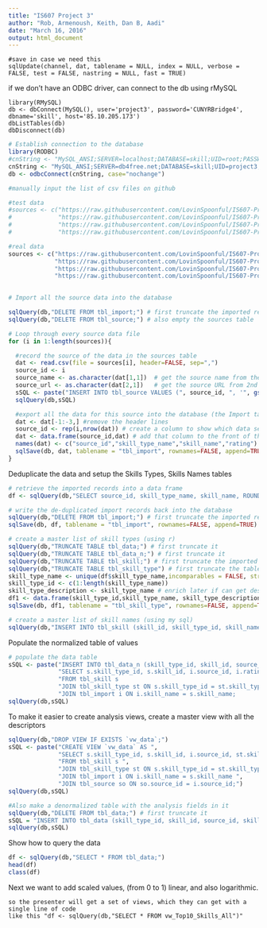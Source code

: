 ```yaml
---
title: "IS607 Project 3"
author: "Rob, Armenoush, Keith, Dan B, Aadi" 
date: "March 16, 2016"
output: html_document
---
```



```
#save in case we need this
sqlUpdate(channel, dat, tablename = NULL, index = NULL, verbose = FALSE, test = FALSE, nastring = NULL, fast = TRUE)

```

if we don't have an ODBC driver, can connect to the db using rMySQL
```
library(RMySQL)
db <- dbConnect(MySQL(), user='project3', password='CUNYRBridge4', dbname='skill', host='85.10.205.173')
dbListTables(db)
dbDisconnect(db)
```


```r

# Establish connection to the database
library(RODBC)
#cnString <- "MySQL_ANSI;SERVER=localhost;DATABASE=skill;UID=root;PASSWORD=CUNYRBridge4!;OPTION=3;"
cnString <- "MySQL_ANSI;SERVER=db4free.net;DATABASE=skill;UID=project3;PASSWORD=CUNYRBridge4;OPTION=3;"
db <- odbcConnect(cnString, case="nochange")

#manually input the list of csv files on github

#test data
#sources <- c("https://raw.githubusercontent.com/LovinSpoonful/IS607-Project3/39c575afb60c2ca7d309bb1bdc522b6135df85a2/skills2010.csv",
#             "https://raw.githubusercontent.com/LovinSpoonful/IS607-Project3/39c575afb60c2ca7d309bb1bdc522b6135df85a2/skills2013.csv",
#             "https://raw.githubusercontent.com/LovinSpoonful/IS607-Project3/39c575afb60c2ca7d309bb1bdc522b6135df85a2/skills2014.csv",
#             "https://raw.githubusercontent.com/LovinSpoonful/IS607-Project3/56e8b1c400691cba256d36c9ed33a2478121ff2f/skillsdis.csv")

#real data
sources <- c("https://raw.githubusercontent.com/LovinSpoonful/IS607-Project3/master/08-barman-data-cleaned.csv",
             "https://raw.githubusercontent.com/LovinSpoonful/IS607-Project3/master/09-briot-data-cleaned.csv",
             "https://raw.githubusercontent.com/LovinSpoonful/IS607-Project3/master/10-karr-data-cleaned.csv",
             "https://raw.githubusercontent.com/LovinSpoonful/IS607-Project3/master/11-fanelli-data-cleaned.csv")
       
```



```r

# Import all the source data into the database

sqlQuery(db,"DELETE FROM tbl_import;") # first truncate the imported records table
sqlQuery(db,"DELETE FROM tbl_source;") # also empty the sources table

# Loop through every source data file
for (i in 1:length(sources)){

  #record the source of the data in the sources table
  dat <- read.csv(file = sources[i], header=FALSE, sep=",") 
  source_id <- i
  source_name <- as.character(dat[1,1])  # get the source name from the top row of the data file
  source_url <- as.character(dat[2,1])   # get the source URL from 2nd row
  sSQL <- paste("INSERT INTO tbl_source VALUES (", source_id, ", '", gsub(" ", "_", source_name), "', '", source_name, "', '", source_url, "')",   sep = "", collapse = NULL)  # write this information into the sources table
  sqlQuery(db,sSQL)

  #export all the data for this source into the database (the Import table)
  dat <- dat[-1:-3,] #remove the header lines
  source_id <- rep(i,nrow(dat)) # create a column to show which data set these samples came from
  dat <- data.frame(source_id,dat) # add that column to the front of the dataframe
  names(dat) <- c("source_id","skill_type_name","skill_name","rating")  #hardcode the column names.  should get them from the table definition!
  sqlSave(db, dat, tablename = "tbl_import", rownames=FALSE, append=TRUE) # write the dataframe to the mySQL table
}

```

Deduplicate the data and setup the Skills Types, Skills Names tables

```r

# retrieve the imported records into a data frame
df <- sqlQuery(db,"SELECT source_id, skill_type_name, skill_name, ROUND(AVG(rating),3) rating FROM tbl_import GROUP BY source_id, skill_type_name, skill_name ORDER BY source_id, skill_type_name, skill_name;", stringsAsFactors = FALSE)  

# write the de-duplicated import records back into the database
sqlQuery(db,"DELETE FROM tbl_import;") # first truncate the imported records table
sqlSave(db, df, tablename = "tbl_import", rownames=FALSE, append=TRUE) # write the dataframe to the mySQL table

# create a master list of skill types (using r)
sqlQuery(db,"TRUNCATE TABLE tbl_data;") # first truncate it
sqlQuery(db,"TRUNCATE TABLE tbl_data_n;") # first truncate it
sqlQuery(db,"TRUNCATE TABLE tbl_skill;") # first truncate the imported records table
sqlQuery(db,"TRUNCATE TABLE tbl_skill_type") # first truncate the table
skill_type_name <- unique(df$skill_type_name,incomparables = FALSE, stringsAsFactors = FALSE)
skill_type_id <- c(1:length(skill_type_name))
skill_type_description <- skill_type_name # enrich later if can get descriptions
df1 <- data.frame(skill_type_id,skill_type_name, skill_type_description) # create a dataframe that matches the table structure
sqlSave(db, df1, tablename = "tbl_skill_type", rownames=FALSE, append=TRUE) # write the dataframe to the mySQL table

# create a master list of skill names (using my sql)
sqlQuery(db,"INSERT INTO tbl_skill (skill_id, skill_type_id, skill_name) SELECT NULL, st.skill_type_id, i.skill_name FROM tbl_import i JOIN tbl_skill_type st ON st.skill_type_name = i.skill_type_name GROUP BY st.skill_type_id, i.skill_name;")

```


Populate the normalized table of values

```r


# populate the data table
sSQL <- paste("INSERT INTO tbl_data_n (skill_type_id, skill_id, source_id, rating) ",
              "SELECT s.skill_type_id, s.skill_id, i.source_id, i.rating         ",
              "FROM tbl_skill s                                                  ",
              "JOIN tbl_skill_type st ON s.skill_type_id = st.skill_type_id      ",
              "JOIN tbl_import i ON i.skill_name = s.skill_name;                 ", sep = "")
sqlQuery(db,sSQL)

```

To make it easier to create analysis views, create a master view with all the descriptors

```r

sqlQuery(db,"DROP VIEW IF EXISTS `vw_data`;")
sSQL <- paste("CREATE VIEW `vw_data` AS ",
              "SELECT s.skill_type_id, s.skill_id, i.source_id, st.skill_type_name, s.skill_name, so.source_name, so.source_description, i.rating ",
              "FROM tbl_skill s ",
              "JOIN tbl_skill_type st ON s.skill_type_id = st.skill_type_id ",
              "JOIN tbl_import i ON i.skill_name = s.skill_name ",
              "JOIN tbl_source so ON so.source_id = i.source_id;")
sqlQuery(db,sSQL)  

#Also make a denormalized table with the analysis fields in it
sqlQuery(db,"DELETE FROM tbl_data;") # first truncate it
sSQL = "INSERT INTO tbl_data (skill_type_id, skill_id, source_id, skill_type_name, skill_name, source_name, source_description, rating) SELECT skill_type_id, skill_id, source_id, skill_type_name, skill_name, source_name, source_description, rating FROM vw_data;"
sqlQuery(db,sSQL)  

```


Show how to query the data
```r

df <- sqlQuery(db,"SELECT * FROM tbl_data;")
head(df)
class(df)

```


Next we want to add scaled values, (from 0 to 1) linear, and also logarithmic.


```
so the presenter will get a set of views, which they can get with a single line of code
like this "df <- sqlQuery(db,"SELECT * FROM vw_Top10_Skills_All")"
```


